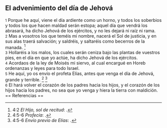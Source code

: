 == El advenimiento del día de Jehová ==

{{anchor|1}} <small>1</small> Porque he aquí, viene el día ardiente como un horno, y todos los soberbios y todos los que hacen maldad serán estopa; aquel día que vendrá los abrasará, ha dicho Jehová de los ejércitos, y no les dejará ni raíz ni rama.<br>
{{anchor|2}} <small>2</small> Mas a vosotros los que teméis mi nombre, nacerá el Sol de justicia, y en sus alas traerá salvación; y saldréis, y saltaréis como becerros de la manada. <ref>4:2 ''El Hijo, sol de recitud'': {{lib|LU|190|5|4}}.</ref><br>
{{anchor|3}} <small>3</small> Hollaréis a los malos, los cuales serán ceniza bajo las plantas de vuestros pies, en el día en que yo actúe, ha dicho Jehová de los ejércitos.<br>
{{anchor|4}} <small>4</small> Acordaos de la ley de Moisés mi siervo, al cual encargué en Horeb ordenanzas y leyes para todo Israel.<br>
{{anchor|5}} <small>5</small> He aquí, yo os envío el profeta Elías, antes que venga el día de Jehová, grande y terrible. <ref>4:5-6 ''Profecía'': {{lib|LU|158|2|2}}.</ref> <ref>4:5-6 ''Envío previo de Elías'': {{lib|LU|135|4|4}}.</ref><br>
{{anchor|6}} <small>6</small> El hará volver el corazón de los padres hacia los hijos, y el corazón de los hijos hacia los padres, no sea que yo venga y hiera la tierra con maldición.<br>
== Referencias ==

<references />
